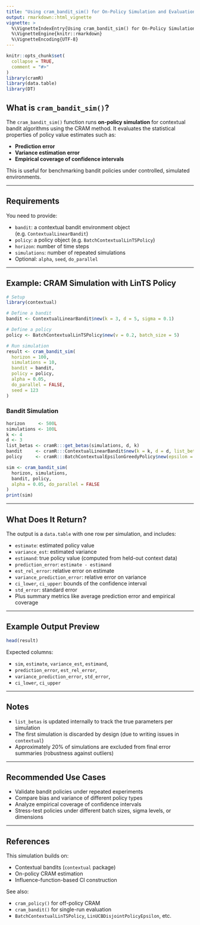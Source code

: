 ```yaml
---
title: "Using cram_bandit_sim() for On-Policy Simulation and Evaluation"
output: rmarkdown::html_vignette
vignette: >
  %\VignetteIndexEntry{Using cram_bandit_sim() for On-Policy Simulation and Evaluation}
  %\VignetteEngine{knitr::rmarkdown}
  %\VignetteEncoding{UTF-8}
---
```


```r
knitr::opts_chunk$set(
  collapse = TRUE,
  comment = "#>"
)
library(cramR)
library(data.table)
library(DT)
```

## What is `cram_bandit_sim()`?

The `cram_bandit_sim()` function runs **on-policy simulation** for contextual bandit algorithms using the CRAM method. It evaluates the statistical properties of policy value estimates such as:

- **Prediction error**  
- **Variance estimation error**  
- **Empirical coverage of confidence intervals**

This is useful for benchmarking bandit policies under controlled, simulated environments.

---

## Requirements

You need to provide:

- `bandit`: a contextual bandit environment object (e.g. `ContextualLinearBandit`)  
- `policy`: a policy object (e.g. `BatchContextualLinTSPolicy`)  
- `horizon`: number of time steps  
- `simulations`: number of repeated simulations  
- Optional: `alpha`, `seed`, `do_parallel`

---

## Example: CRAM Simulation with LinTS Policy

```r
# Setup
library(contextual)

# Define a bandit
bandit <- ContextualLinearBandit$new(k = 3, d = 5, sigma = 0.1)

# Define a policy
policy <- BatchContextualLinTSPolicy$new(v = 0.2, batch_size = 5)

# Run simulation
result <- cram_bandit_sim(
  horizon = 100,
  simulations = 10,
  bandit = bandit,
  policy = policy,
  alpha = 0.05,
  do_parallel = FALSE,
  seed = 123
)
```

### Bandit Simulation

```r
horizon     <- 500L
simulations <- 100L
k <- 4
d <- 3
list_betas <- cramR:::get_betas(simulations, d, k)
bandit     <- cramR:::ContextualLinearBandit$new(k = k, d = d, list_betas = list_betas, sigma = 0.3)
policy     <- cramR:::BatchContextualEpsilonGreedyPolicy$new(epsilon = 0.1, batch_size = 5)

sim <- cram_bandit_sim(
  horizon, simulations,
  bandit, policy,
  alpha = 0.05, do_parallel = FALSE
)
print(sim)
```

---

## What Does It Return?

The output is a `data.table` with one row per simulation, and includes:

- `estimate`: estimated policy value  
- `variance_est`: estimated variance  
- `estimand`: true policy value (computed from held-out context data)  
- `prediction_error`: `estimate - estimand`  
- `est_rel_error`: relative error on estimate  
- `variance_prediction_error`: relative error on variance  
- `ci_lower`, `ci_upper`: bounds of the confidence interval  
- `std_error`: standard error  
- Plus summary metrics like average prediction error and empirical coverage

---

## Example Output Preview

```r
head(result)
```

Expected columns:

- `sim`, `estimate`, `variance_est`, `estimand`,  
- `prediction_error`, `est_rel_error`,  
- `variance_prediction_error`, `std_error`,  
- `ci_lower`, `ci_upper`

---

## Notes

- `list_betas` is updated internally to track the true parameters per simulation  
- The first simulation is discarded by design (due to writing issues in `contextual`)  
- Approximately 20% of simulations are excluded from final error summaries (robustness against outliers)

---

## Recommended Use Cases

- Validate bandit policies under repeated experiments  
- Compare bias and variance of different policy types  
- Analyze empirical coverage of confidence intervals  
- Stress-test policies under different batch sizes, sigma levels, or dimensions

---

## References

This simulation builds on:

- Contextual bandits (`contextual` package)  
- On-policy CRAM estimation  
- Influence-function-based CI construction

See also:

- `cram_policy()` for off-policy CRAM  
- `cram_bandit()` for single-run evaluation  
- `BatchContextualLinTSPolicy`, `LinUCBDisjointPolicyEpsilon`, etc.

